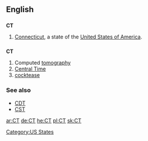 ==English==

==={{abbreviation}}===
'''CT'''

# [[Connecticut]], a state of the [[United States of America]].

==={{initialism}}===
'''CT'''

# Computed [[tomography]]
# [[Central Time]]
# [[cocktease]]

===See also===
*[[CDT]]
*[[CST]]

[[Category:US States]]

[[ar:CT]]
[[de:CT]]
[[he:CT]]
[[pl:CT]]
[[sk:CT]]